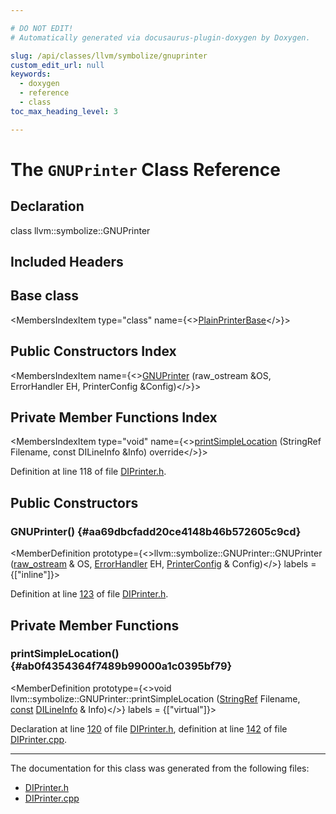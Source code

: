 ```yaml
---

# DO NOT EDIT!
# Automatically generated via docusaurus-plugin-doxygen by Doxygen.

slug: /api/classes/llvm/symbolize/gnuprinter
custom_edit_url: null
keywords:
  - doxygen
  - reference
  - class
toc_max_heading_level: 3

---
```





# The `GNUPrinter` Class Reference

<DoxygenPage pluginConfig={pluginConfig}>



## Declaration

<CodeBlock>class llvm::symbolize::GNUPrinter</CodeBlock>

## Included Headers

<IncludesList>
<IncludesListItem
  filePath="llvm/DebugInfo/Symbolize/DIPrinter.h"
  permalink="/docs/api/files/include/include/llvm/include/llvm/debuginfo/include/llvm/debuginfo/symbolize/diprinter-h"
  isLocal="true" />
</IncludesList>

## Base class

<MembersIndex>

<MembersIndexItem
  type="class"
  name={<><a href="/docs/api/classes/llvm/symbolize/plainprinterbase">PlainPrinterBase</a></>}>
</MembersIndexItem>

</MembersIndex>

## Public Constructors Index

<MembersIndex>

<MembersIndexItem
  name={<><a href="#aa69dbcfadd20ce4148b46b572605c9cd">GNUPrinter</a> (raw&#95;ostream &amp;OS, ErrorHandler EH, PrinterConfig &amp;Config)</>}>
</MembersIndexItem>

</MembersIndex>

## Private Member Functions Index

<MembersIndex>

<MembersIndexItem
  type="void"
  name={<><a href="#ab0f4354364f7489b99000a1c0395bf79">printSimpleLocation</a> (StringRef Filename, const DILineInfo &amp;Info) override</>}>
</MembersIndexItem>

</MembersIndex>


Definition at line 118 of file <a href="/docs/api/files/include/include/llvm/include/llvm/debuginfo/include/llvm/debuginfo/symbolize/diprinter-h">DIPrinter.h</a>.

<SectionDefinition>

## Public Constructors

### GNUPrinter() {#aa69dbcfadd20ce4148b46b572605c9cd}

<MemberDefinition
  prototype={<>llvm::symbolize::GNUPrinter::GNUPrinter (<a href="/docs/api/classes/llvm/raw-ostream">raw&#95;ostream</a> &amp; OS, <a href="/docs/api/namespaces/llvm/symbolize/#ac67f275b2f972109d61404aa31a1e919">ErrorHandler</a> EH, <a href="/docs/api/structs/llvm/symbolize/printerconfig">PrinterConfig</a> &amp; Config)</>}
  labels = {["inline"]}>

Definition at line <a href="/docs/api/files/include/include/llvm/include/llvm/debuginfo/include/llvm/debuginfo/symbolize/diprinter-h/#l00123">123</a> of file <a href="/docs/api/files/include/include/llvm/include/llvm/debuginfo/include/llvm/debuginfo/symbolize/diprinter-h">DIPrinter.h</a>.
</MemberDefinition>

</SectionDefinition>

<SectionDefinition>

## Private Member Functions

### printSimpleLocation() {#ab0f4354364f7489b99000a1c0395bf79}

<MemberDefinition
  prototype={<>void llvm::symbolize::GNUPrinter::printSimpleLocation (<a href="/docs/api/classes/llvm/stringref">StringRef</a> Filename, <a href="/docs/api/files/lib/lib/target/lib/target/aarch64/aarch64promoteconstant-cpp/#a90f8350fecae261c25be85d38b451bff">const</a> <a href="/docs/api/structs/llvm/dilineinfo">DILineInfo</a> &amp; Info)</>}
  labels = {["virtual"]}>

Declaration at line <a href="/docs/api/files/include/include/llvm/include/llvm/debuginfo/include/llvm/debuginfo/symbolize/diprinter-h/#l00120">120</a> of file <a href="/docs/api/files/include/include/llvm/include/llvm/debuginfo/include/llvm/debuginfo/symbolize/diprinter-h">DIPrinter.h</a>, definition at line <a href="/docs/api/files/lib/lib/debuginfo/lib/debuginfo/symbolize/diprinter-cpp/#l00142">142</a> of file <a href="/docs/api/files/lib/lib/debuginfo/lib/debuginfo/symbolize/diprinter-cpp">DIPrinter.cpp</a>.
</MemberDefinition>

</SectionDefinition>

<hr/>

The documentation for this class was generated from the following files:

<ul>
<li><a href="/docs/api/files/include/include/llvm/include/llvm/debuginfo/include/llvm/debuginfo/symbolize/diprinter-h">DIPrinter.h</a></li>
<li><a href="/docs/api/files/lib/lib/debuginfo/lib/debuginfo/symbolize/diprinter-cpp">DIPrinter.cpp</a></li>
</ul>

</DoxygenPage>
